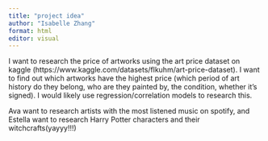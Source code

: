 ```yaml
---
title: "project idea"
author: "Isabelle Zhang"
format: html
editor: visual
---
```


I want to research the price of artworks using the art price dataset on kaggle (https://www.kaggle.com/datasets/flkuhm/art-price-dataset). I want to find out which artworks have the highest price (which period of art history do they belong, who are they painted by, the condition, whether it's signed). I would likely use regression/correlation models to research this.

Ava want to research artists with the most listened music on spotify, and Estella want to research Harry Potter characters and their witchcrafts(yayyy!!!)
